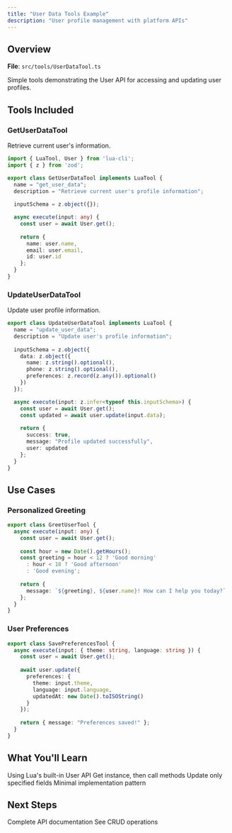 ```yaml
---
title: "User Data Tools Example"
description: "User profile management with platform APIs"
---
```


## Overview

**File**: `src/tools/UserDataTool.ts`

Simple tools demonstrating the User API for accessing and updating user profiles.

## Tools Included

### GetUserDataTool

Retrieve current user's information.

```typescript
import { LuaTool, User } from 'lua-cli';
import { z } from 'zod';

export class GetUserDataTool implements LuaTool {
  name = "get_user_data";
  description = "Retrieve current user's profile information";
  
  inputSchema = z.object({});

  async execute(input: any) {
    const user = await User.get();
    
    return {
      name: user.name,
      email: user.email,
      id: user.id
    };
  }
}
```

### UpdateUserDataTool

Update user profile information.

```typescript
export class UpdateUserDataTool implements LuaTool {
  name = "update_user_data";
  description = "Update user's profile information";
  
  inputSchema = z.object({
    data: z.object({
      name: z.string().optional(),
      phone: z.string().optional(),
      preferences: z.record(z.any()).optional()
    })
  });

  async execute(input: z.infer<typeof this.inputSchema>) {
    const user = await User.get();
    const updated = await user.update(input.data);
    
    return {
      success: true,
      message: "Profile updated successfully",
      user: updated
    };
  }
}
```

## Use Cases

### Personalized Greeting

```typescript
export class GreetUserTool {
  async execute(input: any) {
    const user = await User.get();
    
    const hour = new Date().getHours();
    const greeting = hour < 12 ? 'Good morning'
      : hour < 18 ? 'Good afternoon'
      : 'Good evening';
    
    return {
      message: `${greeting}, ${user.name}! How can I help you today?`
    };
  }
}
```

### User Preferences

```typescript
export class SavePreferencesTool {
  async execute(input: { theme: string, language: string }) {
    const user = await User.get();
    
    await user.update({
      preferences: {
        theme: input.theme,
        language: input.language,
        updatedAt: new Date().toISOString()
      }
    });
    
    return { message: "Preferences saved!" };
  }
}
```

## What You'll Learn

<CardGroup cols={2}>
  <Card title="Platform APIs" icon="server">
    Using Lua's built-in User API
  </Card>
  <Card title="Chaining Operations" icon="link">
    Get instance, then call methods
  </Card>
  <Card title="Partial Updates" icon="pen">
    Update only specified fields
  </Card>
  <Card title="Simple Tools" icon="check">
    Minimal implementation pattern
  </Card>
</CardGroup>

## Next Steps

<CardGroup cols={2}>
  <Card
    title="User API Reference"
    icon="book"
    href="/api/user"
  >
    Complete API documentation
  </Card>
  <Card
    title="Products Example"
    icon="box"
    href="/examples/products"
  >
    See CRUD operations
  </Card>
</CardGroup>

